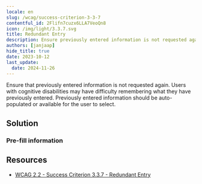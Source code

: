 ```yaml
---
locale: en
slug: /wcag/success-criterion-3-3-7
contentful_id: 2Flifn7cuzx6LLA7VeoQn8
icon: /img/light/3.3.7.svg
title: Redundant Entry
description: Ensure previously entered information is not requested again. Users with cognitive disabilities might have difficulty remembering what they entered earlier. Previously entered information should be auto-populated or available for the user to select.
authors: [janjaap]
hide_title: true
date: 2023-10-12
last_update:
  date: 2024-11-26
---
```


<Hero
  title="Redundant Entry"
  image="/img/light/3.3.7.svg"
  alt="WCAG 3.3.7 icon"
  prefix="Success Criterion 3.3.7"
  suffix="Level A"
/>

Ensure that previously entered information is not requested again. Users with cognitive disabilities may have difficulty remembering what they have previously entered. Previously entered information should be auto-populated or available for the user to select.

## Solution

### Pre-fill information

<CodeSample id="input-redundant" locale="en"/>

## Resources

- [WCAG 2.2 - Success Criterion 3.3.7 - Redundant Entry](https://www.w3.org/TR/WCAG22/#redundant-entry)
